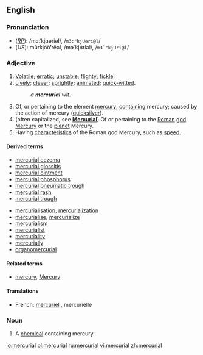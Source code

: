 ==English==

===Pronunciation===
*(''[[RP]]''): /mɜːˈkjʊəriəl/, /<tt>m3:"kjUəri@l</tt>/
*(''US''): mûrkjo͝o'''ʹ'''rēəl, /mɝˈkjʊriəl/, /<tt>m3`"kjUri@l</tt>/

===Adjective===
{{en-adj}}

# [[volatile|Volatile]]; [[erratic]]; [[unstable]]; [[flighty]]; [[fickle]].
# [[lively|Lively]]; [[clever]]; [[sprightly]]; [[animated]]; [[quick-witted]].
#: ''a '''mercurial''' wit''.
# Of, or pertaining to the element [[mercury]]; [[containing]] mercury; caused by the action of mercury ([[quicksilver]]).
# (often capitalized, see '''[[Mercurial]]''') Of or pertaining to the [[Roman]] [[god]] [[Mercury]] or the [[planet]] Mercury.
# Having [[characteristic]]s of the Roman god Mercury, such as [[speed]].

====Derived terms====
{{top2}}
*[[mercurial eczema]]
*[[mercurial glossitis]]
*[[mercurial ointment]]
*[[mercurial phosphorus]]
*[[mercurial pneumatic trough]]
*[[mercurial rash]]
*[[mercurial trough]]
{{mid2}}
*[[mercurialisation]], [[mercurialization]]
*[[mercurialise]], [[mercurialize]]
*[[mercurialism]]
*[[mercurialist]]
*[[mercuriality]]
*[[mercurially]]
*[[organomercurial]]
{{bottom}}

====Related terms====
* [[mercury]], [[Mercury]]

====Translations====
{{trans-top|relating to the god Mercury}}
{{trans-mid}}
{{trans-bottom}}

{{trans-top|relating to the planet Mercury}}
{{trans-mid}}
{{trans-bottom}}

{{trans-top|having characteristics of the god Mercury, such as speed}}
{{trans-mid}}
{{trans-bottom}}

{{trans-top|containing the element mercury}}
*French: [[mercuriel]] {{m}}, mercurielle {{f}}
{{trans-mid}}
{{trans-bottom}}

{{trans-top|volatile}}
{{trans-mid}}
{{trans-bottom}}

===Noun===
{{en-noun}}

# A [[chemical]] containing mercury.

[[io:mercurial]]
[[pl:mercurial]]
[[ru:mercurial]]
[[vi:mercurial]]
[[zh:mercurial]]